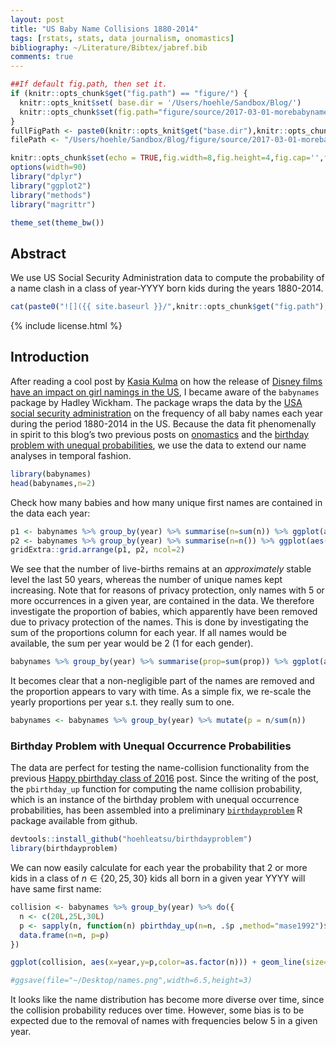 ```yaml
---
layout: post
title: "US Baby Name Collisions 1880-2014"
tags: [rstats, stats, data journalism, onomastics]
bibliography: ~/Literature/Bibtex/jabref.bib
comments: true
---
```



```r
##If default fig.path, then set it.
if (knitr::opts_chunk$get("fig.path") == "figure/") {
  knitr::opts_knit$set( base.dir = '/Users/hoehle/Sandbox/Blog/')
  knitr::opts_chunk$set(fig.path="figure/source/2017-03-01-morebabynames/")
}
fullFigPath <- paste0(knitr::opts_knit$get("base.dir"),knitr::opts_chunk$get("fig.path"))
filePath <- "/Users/hoehle/Sandbox/Blog/figure/source/2017-03-01-morebabynames/"

knitr::opts_chunk$set(echo = TRUE,fig.width=8,fig.height=4,fig.cap='',fig.align='center',echo=FALSE,dpi=72*2) # autodep=TRUE
options(width=90)
library("dplyr")
library("ggplot2")
library("methods")
library("magrittr")

theme_set(theme_bw())
```

## Abstract

We use US Social Security Administration data to compute the probability of a name clash in a class of year-YYYY born kids during the years 1880-2014.

<center>
```r
cat(paste0("![]({{ site.baseurl }}/",knitr::opts_chunk$get("fig.path"),"COLLIDEPROBTS-1.png"),")")
```
</center>

{% include license.html %}

## Introduction

After reading a cool post by [Kasia Kulma](https://kkulma.github.io/) on
how the release of [Disney films have an impact on girl namings in the
US](https://kkulma.github.io/2017-02-22-disney-names/), I became aware of the `babynames` package by Hadley Wickham. The package wraps the data by the
[USA social security administration](https://www.ssa.gov/oact/babynames/limits.html)
on the frequency of all baby names each year during the period 1880-2014 in the US. Because the data fit phenomenally in spirit to this blog's two previous posts on [onomastics](http://staff.math.su.se/hoehle/blog/2017/02/06/onomastics.html) and the [birthday problem with unequal probabilities](http://staff.math.su.se/hoehle/blog/2017/02/13/bday.html), we use the data to extend our name analyses in temporal fashion.


```r
library(babynames)
head(babynames,n=2)
```

Check how many babies and how many unique first names are contained in the data each year:
```r
p1 <- babynames %>% group_by(year) %>% summarise(n=sum(n)) %>% ggplot(aes(x=year, y=n)) + geom_line() + xlab("Time (years)") + ylab("Number of babies")
p2 <- babynames %>% group_by(year) %>% summarise(n=n()) %>% ggplot(aes(x=year, y=n)) + geom_line() + xlab("Time (years)") + ylab("Number of unique names")
gridExtra::grid.arrange(p1, p2, ncol=2)
```

We see that the number of live-births remains at an *approximately* stable level the last 50 years, whereas the number of unique names kept increasing. Note that for reasons of privacy protection, only names with 5 or more occurrences in a given year, are contained in the data. We therefore investigate the proportion of babies, which apparently have been removed due to privacy protection of the names. This is done by investigating the sum of the proportions column for each year. If all names would be available, the sum per year would be 2 (1 for each gender).

```r
babynames %>% group_by(year) %>% summarise(prop=sum(prop)) %>% ggplot(aes(x=year, y=(2-prop)/2)) + geom_line() + xlab("Time (years)") + ylab("Proportion of the population removed") + scale_y_continuous(labels=scales::percent)
```
It becomes clear that a non-negligible part of the names are removed and the proportion appears to vary with time. As a simple fix, we re-scale the yearly proportions per year s.t. they really sum to one.

```r
babynames <- babynames %>% group_by(year) %>% mutate(p = n/sum(n))
```


### Birthday Problem with Unequal Occurrence Probabilities

The data are perfect for testing the
name-collision functionality from the previous
[Happy pbirthday class of 2016](http://staff.math.su.se/hoehle/blog/2017/02/13/bday.html) post. Since the writing of the post, the `pbirthday_up` function for computing the name collision probability, which is an instance of the birthday problem with unequal occurrence probabilities, has been assembled into a preliminary [`birthdayproblem`](https://github.com/hoehleatsu/birthdayproblem) R package available from github.

```r
devtools::install_github("hoehleatsu/birthdayproblem")
library(birthdayproblem)
```

We can now easily calculate for each year the probability that 2 or more kids in a class of $n\in \{20,25,30\}$ kids all born in a given year YYYY will have same first name:

```r
collision <- babynames %>% group_by(year) %>% do({
  n <- c(20L,25L,30L)
  p <- sapply(n, function(n) pbirthday_up(n=n, .$p ,method="mase1992")$prob)
  data.frame(n=n, p=p)
})
```
```r
ggplot(collision, aes(x=year,y=p,color=as.factor(n))) + geom_line(size=1.2) + xlab("Time (year)") + ggtitle("Probability of a name clash in a group of n kids born in year YYYY") + ylab("Probability")+  scale_y_continuous(limits=c(0,1),labels=scales::percent) +  scale_colour_discrete(name  ="n")
```
```r
#ggsave(file="~/Desktop/names.png",width=6.5,height=3)
```
It looks like the name distribution has become more diverse
over time, since the collision probability reduces over time. However, some bias is to be expected due to the removal of names with frequencies below 5 in a given year.
